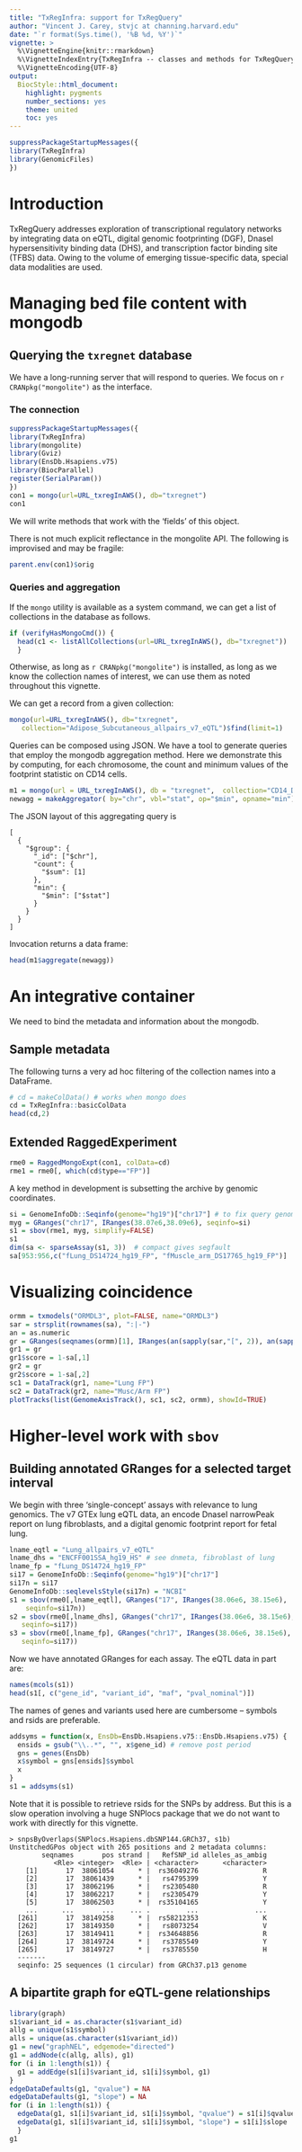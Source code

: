 ```yaml
---
title: "TxRegInfra: support for TxRegQuery"
author: "Vincent J. Carey, stvjc at channing.harvard.edu"
date: "`r format(Sys.time(), '%B %d, %Y')`"
vignette: >
  %\VignetteEngine{knitr::rmarkdown}
  %\VignetteIndexEntry{TxRegInfra -- classes and methods for TxRegQuery}
  %\VignetteEncoding{UTF-8}
output:
  BiocStyle::html_document:
    highlight: pygments
    number_sections: yes 
    theme: united
    toc: yes 
---
```


```r
suppressPackageStartupMessages({
library(TxRegInfra)
library(GenomicFiles)
})
```

# Introduction

TxRegQuery addresses exploration of transcriptional regulatory networks
by integrating data on eQTL, digital genomic footprinting (DGF), DnaseI
hypersensitivity binding data (DHS), and transcription
factor binding site (TFBS) data.  Owing to the volume of emerging tissue-specific
data, special data modalities are used.

# Managing bed file content with mongodb

## Querying the `txregnet` database

We have a long-running server that will respond to queries.
We focus on `r CRANpkg("mongolite")` as the interface.

### The connection 

```r
suppressPackageStartupMessages({
library(TxRegInfra)
library(mongolite)
library(Gviz)
library(EnsDb.Hsapiens.v75)
library(BiocParallel)
register(SerialParam())
})
con1 = mongo(url=URL_txregInAWS(), db="txregnet")
con1
```
We will write methods that work with the 'fields' of this object.

There is not much explicit reflectance in the mongolite API.
The following is improvised and may be fragile:
```r
parent.env(con1)$orig
```

### Queries and aggregation

If the `mongo`
utility is available as a system
command, we can get a list of collections in the database
as follows.
```r
if (verifyHasMongoCmd()) {
  head(c1 <- listAllCollections(url=URL_txregInAWS(), db="txregnet"))
  }
```
Otherwise, as long as `r CRANpkg("mongolite")` is installed,
as long as we know the collection names of interest, we
can use them as noted throughout this vignette.

We can get a record from a given collection:
```r
mongo(url=URL_txregInAWS(), db="txregnet", 
   collection="Adipose_Subcutaneous_allpairs_v7_eQTL")$find(limit=1)
```
Queries can be composed using JSON.  We have a tool
to generate queries that employ the mongodb aggregation
method.  Here we demonstrate this by computing, for each
chromosome, the count and
minimum values of the footprint statistic on CD14 cells.

```r
m1 = mongo(url = URL_txregInAWS(), db = "txregnet",  collection="CD14_DS17215_hg19_FP")
newagg = makeAggregator( by="chr", vbl="stat", op="$min", opname="min")
```
The JSON layout of this aggregating query is
```
[
  {
    "$group": {
      "_id": ["$chr"],
      "count": {
        "$sum": [1]
      },
      "min": {
        "$min": ["$stat"]
      }
    }
  }
] 
```
Invocation returns a data frame:
```r
head(m1$aggregate(newagg))
```


# An integrative container

We need to bind the metadata and information about the mongodb.

## Sample metadata

The following turns a very ad hoc filtering of the collection names
into a DataFrame.

```r
# cd = makeColData() # works when mongo does
cd = TxRegInfra::basicColData
head(cd,2)
```

## Extended RaggedExperiment

```r
rme0 = RaggedMongoExpt(con1, colData=cd)
rme1 = rme0[, which(cd$type=="FP")]
```

A key method in development is subsetting the archive by genomic coordinates.

```r
si = GenomeInfoDb::Seqinfo(genome="hg19")["chr17"] # to fix query genome
myg = GRanges("chr17", IRanges(38.07e6,38.09e6), seqinfo=si)
s1 = sbov(rme1, myg, simplify=FALSE)
s1
dim(sa <- sparseAssay(s1, 3))  # compact gives segfault
sa[953:956,c("fLung_DS14724_hg19_FP", "fMuscle_arm_DS17765_hg19_FP")]
```

# Visualizing coincidence

```r
ormm = txmodels("ORMDL3", plot=FALSE, name="ORMDL3")
sar = strsplit(rownames(sa), ":|-")
an = as.numeric
gr = GRanges(seqnames(ormm)[1], IRanges(an(sapply(sar,"[", 2)), an(sapply(sar,"[", 3))))
gr1 = gr
gr1$score = 1-sa[,1]
gr2 = gr
gr2$score = 1-sa[,2]
sc1 = DataTrack(gr1, name="Lung FP")
sc2 = DataTrack(gr2, name="Musc/Arm FP")
plotTracks(list(GenomeAxisTrack(), sc1, sc2, ormm), showId=TRUE)
```

# Higher-level work with `sbov`

## Building annotated GRanges for a selected target interval
We begin with three 'single-concept' assays with relevance
to lung genomics.  The v7 GTEx lung eQTL data, an encode DnaseI
narrowPeak report on lung fibroblasts, and a digital genomic
footprint report for fetal lung.
```r
lname_eqtl = "Lung_allpairs_v7_eQTL"
lname_dhs = "ENCFF001SSA_hg19_HS" # see dnmeta, fibroblast of lung
lname_fp = "fLung_DS14724_hg19_FP"
si17 = GenomeInfoDb::Seqinfo(genome="hg19")["chr17"]
si17n = si17
GenomeInfoDb::seqlevelsStyle(si17n) = "NCBI"
s1 = sbov(rme0[,lname_eqtl], GRanges("17", IRanges(38.06e6, 38.15e6),
    seqinfo=si17n))
s2 = sbov(rme0[,lname_dhs], GRanges("chr17", IRanges(38.06e6, 38.15e6),
   seqinfo=si17))
s3 = sbov(rme0[,lname_fp], GRanges("chr17", IRanges(38.06e6, 38.15e6),
   seqinfo=si17))
```
Now we have annotated GRanges for each assay.  The eQTL data
in part are:
```r
names(mcols(s1))
head(s1[, c("gene_id", "variant_id", "maf", "pval_nominal")])
```
The names of genes and variants used here are cumbersome -- symbols
and rsids are preferable.
```r
addsyms = function(x, EnsDb=EnsDb.Hsapiens.v75::EnsDb.Hsapiens.v75) {
  ensids = gsub("\\..*", "", x$gene_id) # remove post period
  gns = genes(EnsDb)
  x$symbol = gns[ensids]$symbol
  x
}
s1 = addsyms(s1)
```
Note that it is possible to retrieve rsids for the SNPs
by address.  But this is a slow operation involving a huge
SNPlocs package that we do not want to work with directly
for this vignette.
```
> snpsByOverlaps(SNPlocs.Hsapiens.dbSNP144.GRCh37, s1b)
UnstitchedGPos object with 265 positions and 2 metadata columns:
        seqnames       pos strand |   RefSNP_id alleles_as_ambig
           <Rle> <integer>  <Rle> | <character>      <character>
    [1]       17  38061054      * |  rs36049276                R
    [2]       17  38061439      * |   rs4795399                Y
    [3]       17  38062196      * |   rs2305480                R
    [4]       17  38062217      * |   rs2305479                Y
    [5]       17  38062503      * |  rs35104165                Y
    ...      ...       ...    ... .         ...              ...
  [261]       17  38149258      * |  rs58212353                K
  [262]       17  38149350      * |   rs8073254                V
  [263]       17  38149411      * |  rs34648856                R
  [264]       17  38149724      * |   rs3785549                Y
  [265]       17  38149727      * |   rs3785550                H
  -------
  seqinfo: 25 sequences (1 circular) from GRCh37.p13 genome
```

## A bipartite graph for eQTL-gene relationships

```r
library(graph)
s1$variant_id = as.character(s1$variant_id)
allg = unique(s1$symbol)
alls = unique(as.character(s1$variant_id))
g1 = new("graphNEL", edgemode="directed")
g1 = addNode(c(allg, alls), g1)
for (i in 1:length(s1)) {
  g1 = addEdge(s1[i]$variant_id, s1[i]$symbol, g1)
}
edgeDataDefaults(g1, "qvalue") = NA
edgeDataDefaults(g1, "slope") = NA
for (i in 1:length(s1)) {
  edgeData(g1, s1[i]$variant_id, s1[i]$symbol, "qvalue") = s1[i]$qvalue
  edgeData(g1, s1[i]$variant_id, s1[i]$symbol, "slope") = s1[i]$slope
  }
g1
```






